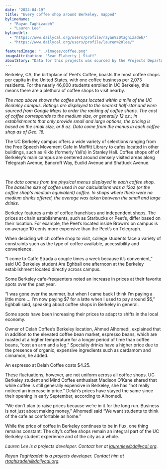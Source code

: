 ```yaml
---
date: "2024-04-19"
title: "Every coffee shop around Berkeley, mapped"
bylineName:
  - "Rayan Taghizadeh"
  - "Lauren Lee"
bylineUrl:
  - "https://www.dailycal.org/users/profile/rayan%20taghizadeh/"
  - "https://www.dailycal.org/users/profile/lauren%20lee/"

featuredImage: "../images/coffee.png"
imageAttribution: "Sean Flaherty | Staff"
aboutStory: "Data for this projects was sourced by the Projects Department."
---
```


Berkeley, CA, the birthplace of Peet’s Coffee, boasts the most coffee shops per capita in the United States, with one coffee business per 2,073 residents. For the nearly 46,000 students enrolled in UC Berkeley, this means there are a plethora of coffee shops to visit nearby. 

<CoffeeMap />

_The map above shows the coffee shops located within a mile of the UC Berkeley campus. Ratings are displayed to the nearest half-star and were sourced from Google Maps to order the ranking of coffee shops. The cost of coffee corresponds to the medium size, or generally 12 oz.; in establishments that only provide small and large options, the pricing is based on the small size, or 8 oz. Data come from the menus in each coffee shop as of Dec. 16._

The UC Berkeley campus offers a wide variety of selections ranging from the Free Speech Movement Cafe in Moffitt Library to cafes located in other buildings, such as Kiklo (formerly Yali’s) in Stanley Hall. Coffee shops off of Berkeley’s main campus are centered around densely visited areas along Telegraph Avenue, Bancroft Way, Euclid Avenue and Shattuck Avenue. 
<br />

<CoffeePricesBarChart />

<br />

_The data comes from the physical menus displayed in each coffee shop. The baseline size of coffee used in our calculations was a 12oz (or the coffee shop's medium equivalent) coffee. In shops where there were no medium drinks offered, the average was taken between the small and large drinks._

Berkeley features a mix of coffee franchises and independent shops. The prices at chain establishments, such as Starbucks or Peet’s, differ based on their location. For example, the Peet’s located inside Brown’s on campus is on average 10 cents more expensive than the Peet’s on Telegraph.

When deciding which coffee shop to visit, college students face a variety of constraints such as the type of coffee available, accessibility and convenience.

“I come to Caffè Strada a couple times a week because it’s convenient,” said UC Berkeley student Ara Eghbali one afternoon at the Berkeley establishment located directly across campus.

Some Berkeley cafe-frequenters noted an increase in prices at their favorite spots over the past year.

“I was gone over the summer, but when I came back I think I’m paying a little more … I’m now paying $7 for a latte when I used to pay around $5,” Eghbali said, speaking about coffee shops in Berkeley in general.

Some spots have been increasing their prices to adapt to shifts in the local economy. 

Owner of Delah Coffee’s Berkeley location, Ahmed Alhomedi, explained that in addition to the elevated coffee bean market, espresso beans, which are roasted at a higher temperature for a longer period of time than coffee beans, “cost an arm and a leg.” Specialty drinks have a higher price due to the presence of organic, expensive ingredients such as cardamom and cinnamon, he added.

An espresso at Delah Coffee costs $4.25. 
 
These fluctuations, however, are not uniform across all coffee shops. UC Berkeley student and Mind Coffee enthusiast Madison O’Kane shared that while coffee is still generally expensive in Berkeley, she has “not really noticed an increase in price.” Delah’s prices have stayed the same since their opening in early September, according to Alhomedi.

“We don’t plan to raise prices because we’re in it for the long run. Business is not just about making money,” Alhomedi said “We want students to think of the cafe as comfortable as home.” 

While the price of coffee in Berkeley continues to be in flux, one thing remains constant: The city’s coffee shops remain an integral part of the UC Berkeley student experience and of the city as a whole. 

_Lauren Lee is a projects developer. Contact her at [laurenlee@dailycal.org](mailto:laurenlee@dailycal.org)._

_Rayan Taghizadeh is a projects developer. Contact him at [rtaghizadeh@dailycal.org](mailto:rtaghizadeh@dailycal.org)._
